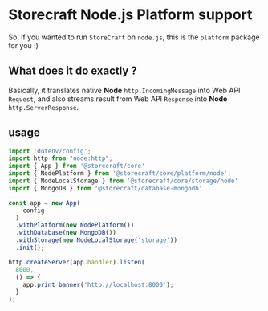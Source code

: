 # **Storecraft** Node.js Platform support

So, if you wanted to run `StoreCraft` on `node.js`, this is the `platform`
package for you :)

## What does it do exactly ?
Basically, it translates native **Node** `http.IncomingMessage` into Web API `Request`,
and also streams result from Web API `Response` into **Node** `http.ServerResponse`.


## usage

```js
import 'dotenv/config';
import http from "node:http";
import { App } from '@storecraft/core'
import { NodePlatform } from '@storecraft/core/platform/node';
import { NodeLocalStorage } from '@storecraft/core/storage/node'
import { MongoDB } from '@storecraft/database-mongodb'

const app = new App(
    config
  )
  .withPlatform(new NodePlatform())
  .withDatabase(new MongoDB())
  .withStorage(new NodeLocalStorage('storage'))
  .init();

http.createServer(app.handler).listen(
  8000,
  () => {
    app.print_banner('http://localhost:8000');
  }
); 

```
